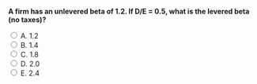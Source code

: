 ::: {.question-block}

<form onsubmit="event.preventDefault(); checkAnswer('module7_mcq_q17')" data-correct-answer="C">
<strong style="display: block;">A firm has an unlevered beta of 1.2. If D/E = 0.5, what is the levered beta (no taxes)?</strong>

<label><input type="radio" name="module7_mcq_q17" value="A"> A. 1.2</label><br>
<label><input type="radio" name="module7_mcq_q17" value="B"> B. 1.4</label><br>
<label><input type="radio" name="module7_mcq_q17" value="C"> C. 1.8</label><br>
<label><input type="radio" name="module7_mcq_q17" value="D"> D. 2.0</label><br>
<label><input type="radio" name="module7_mcq_q17" value="E"> E. 2.4</label><br>
</form>

<div id="feedback-module7_mcq_q17" class="feedback" data-status="" style="display:none;">
✅ Correct: C. $\beta_E = \beta_U (1 + D/E) = 1.2 × (1 + 0.5) = 1.8$
</div>

:::
